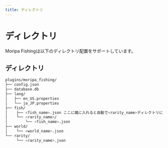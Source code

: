 ```yaml
---
title: ディレクトリ
---
```


# ディレクトリ

Moripa Fishingは以下のディレクトリ配置をサポートしています。

## ディレクトリ

```bash
plugins/moripa_fishing/
├── config.json
├── database.db
├── lang/
│   ├── en_US.properties
│   └── ja_JP.properties
├── fish/ 
│    ├── <fish_name>.json ここに雑に入れると自動で<rarity_name>ディレクトリに移動します。
│    └── <rarity_name>/
│        └── <fish_name>.json
├── world/
│    └── <world_name>.json
└── rarity/
     └── <rarity_name>.json
```


      

